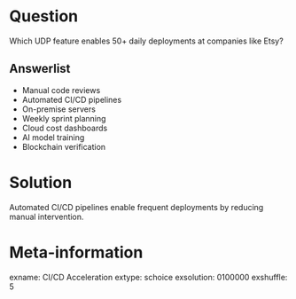 Question
========
Which UDP feature enables 50+ daily deployments at companies like Etsy?

Answerlist
----------
* Manual code reviews
* Automated CI/CD pipelines
* On-premise servers
* Weekly sprint planning
* Cloud cost dashboards
* AI model training
* Blockchain verification

Solution
========
Automated CI/CD pipelines enable frequent deployments by reducing manual intervention.

Meta-information
================
exname: CI/CD Acceleration
extype: schoice
exsolution: 0100000
exshuffle: 5
